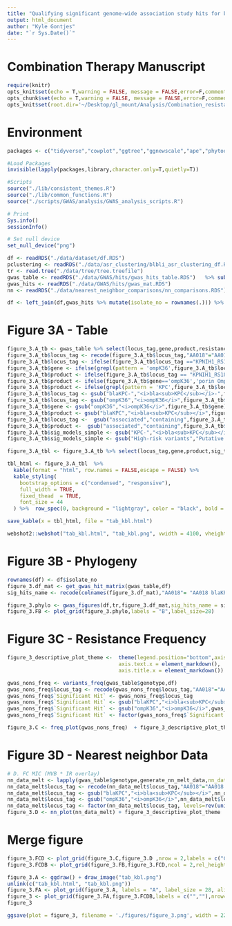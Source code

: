 ```yaml
---
title: "Qualifying significant genome-wide association study hits for beta-lactam/beta-lactamase inhibitor resistance"
output: html_document
author: "Kyle Gontjes"
date: "`r Sys.Date()`"
---
```


# Combination Therapy Manuscript

```r
require(knitr)
opts_knit$set(echo = T,warning = FALSE, message = FALSE,error=F,comment=NA)
opts_chunk$set(echo = T,warning = FALSE, message = FALSE,error=F,comment=NA)
opts_knit$set(root.dir='~/Desktop/gl_mount/Analysis/Combination_resistance/pre-intro-blbli-resistance-ms/')
```

# Environment
```r
packages <- c("tidyverse","cowplot","ggtree","ggnewscale","ape","phytools","phyloAMR","gridExtra",'ggtext')

#Load Packages
invisible(lapply(packages,library,character.only=T,quietly=T))

#Scripts
source("./lib/consistent_themes.R")
source("./lib/common_functions.R") 
source("./scripts/GWAS/analysis/GWAS_analysis_scripts.R")

# Print
Sys.info()
sessionInfo() 

# Set null device
set_null_device("png")
```
 

```r
df <- readRDS("./data/dataset/df.RDS")
pclustering <- readRDS("./data/asr_clustering/blbli_asr_clustering_df.RDS")
tr <- read.tree("./data/tree/tree.treefile")
gwas_table <- readRDS("./data/GWAS/hits/gwas_hits_table.RDS")   %>% subset(nn_qc == "Pass")
gwas_hits <- readRDS("./data/GWAS/hits/gwas_mat.RDS")
nn <- readRDS("./data/nearest_neighbor_comparisons/nn_comparisons.RDS")

df <- left_join(df,gwas_hits %>% mutate(isolate_no = rownames(.))) %>% left_join(.,pclustering)
```

# Figure 3A - Table
```r
figure_3.A_tb <- gwas_table %>% select(locus_tag,gene,product,resistance_category,sig_tests,sig_models_simple,sig_phenotypes,explanatory_qc)
figure_3.A_tb$locus_tag <- recode(figure_3.A_tb$locus_tag,"AA018"="AA018 blaKPC-containing plasmid","AA552"="AA552 blaKPC-containing plasmid","OmpK36_loop3_insertion"="Loop 3 insertion in ompK36","OmpK36GD"="GD loop 3 insertion in ompK36",'OmpK36_c25t' = 'C25T SNP in ompK36','OmpK36_truncation_kleborate'='Truncation of ompK36',"KPNIH1_RS18665" = "PFAV in ompK36")
figure_3.A_tb$locus_tag <- ifelse(figure_3.A_tb$locus_tag =="KPNIH1_RS18665","ompK36 PFAV",figure_3.A_tb$locus_tag)
figure_3.A_tb$gene <- ifelse(grepl(pattern = 'ompK36',figure_3.A_tb$locus_tag) | figure_3.A_tb$locus_tag =='KPNIH1_RS18665',"ompK36",figure_3.A_tb$gene) %>% {ifelse(is.na(.),"",.)}
figure_3.A_tb$product <- ifelse(figure_3.A_tb$locus_tag == "KPNIH1_RS18100","MdtA/MuxA family multidrug efflux RND <br>transporter periplasmic adaptor subunit",figure_3.A_tb$product)
figure_3.A_tb$product <- ifelse(figure_3.A_tb$gene=='ompK36','porin OmpC',figure_3.A_tb$product)
figure_3.A_tb$product <- ifelse(grepl(pattern = 'KPC',figure_3.A_tb$locus_tag),"blaKPC-associated plasmid cluster",figure_3.A_tb$product)
figure_3.A_tb$locus_tag <- gsub("blaKPC-","<i>bla<sub>KPC</sub></i>-",figure_3.A_tb$locus_tag)
figure_3.A_tb$locus_tag <- gsub("ompK36","<i>ompK36</i>",figure_3.A_tb$locus_tag) 
figure_3.A_tb$gene <- gsub("ompK36","<i>ompK36</i>",figure_3.A_tb$gene) 
figure_3.A_tb$product <- gsub("blaKPC","<i>bla<sub>KPC</sub></i>",figure_3.A_tb$product) 
figure_3.A_tb$locus_tag <-  gsub("associated","containing",figure_3.A_tb$locus_tag)
figure_3.A_tb$product <-  gsub("associated","containing",figure_3.A_tb$product)
figure_3.A_tb$sig_models_simple <- gsub("KPC-","<i>bla<sub>KPC</sub></i>-",figure_3.A_tb$sig_models_simple) %>% gsub("associated","containing",.)
figure_3.A_tb$sig_models_simple <- gsub("High-risk variants","Putative function-altering variants",figure_3.A_tb$sig_models_simple)

figure_3.A_tbl <- figure_3.A_tb %>% select(locus_tag,gene,product,sig_tests,sig_models_simple,sig_phenotypes,explanatory_qc) %>% `colnames<-`(c('Significant hit','Gene', 'Product','Significant tests','Significant models', 'Phenotypes',"Explanatory genotype")) 

tbl_html <- figure_3.A_tbl  %>%
  kable(format = "html", row.names = FALSE,escape = FALSE) %>%
  kable_styling(
    bootstrap_options = c("condensed", "responsive"),
    full_width = TRUE,
    fixed_thead  = TRUE,
    font_size = 44
  ) %>%  row_spec(0, background = "lightgray", color = "black", bold = TRUE)  %>% row_spec(1:8, background = "white") 

save_kable(x = tbl_html, file = "tab_kbl.html")

webshot2::webshot("tab_kbl.html", "tab_kbl.png", vwidth = 4100, vheight = 700) 
```

# Figure 3B - Phylogeny 
```r
rownames(df) <- df$isolate_no
figure_3.df_mat <- get_gwas_hit_matrix(gwas_table,df) 
sig_hits_name <- recode(colnames(figure_3.df_mat),"AA018"= "AA018 blaKPC-containing plasmid","AA552"="AA552 blaKPC-containing plasmid","OmpK36_loop3_insertion"="Loop 3 insertion in ompK36","OmpK36GD"="GD loop 3 insertion in ompK36",'OmpK36_c25t' = 'C25T SNP in ompK36','OmpK36_truncation_kleborate'='Truncation of ompK36',"KPNIH1_RS18665_3.2" = "PFAV in ompK36")

figure_3.phylo <- gwas_figures(df,tr,figure_3.df_mat,sig_hits_name = sig_hits_name %>% gsub("_1|_2|_1.2|_2.2|_3|_3.2","",.)) + ylim(NA,600)  
figure_3.FB <- plot_grid(figure_3.phylo,labels = "B",label_size=28)  
``` 
  
# Figure 3C - Resistance Frequency
```r
figure_3_descriptive_plot_theme <-  theme(legend.position="bottom",axis.text = element_markdown(size=18,colour = "black"),axis.title = element_markdown(size=20,colour = "black"),legend.title = element_text(size=22,colour = "black"),legend.text = element_text(size=20,colour = "black"),legend.title.align=0.5 ,legend.key.size = unit(0.75, "cm"),legend.key.width = unit(0.75, "cm"),
                                    axis.text.x = element_markdown(),
                                    axis.title.x = element_markdown()) 

gwas_nons_freq <- variants_freq(gwas_table$genotype,df)  
gwas_nons_freq$locus_tag <- recode(gwas_nons_freq$locus_tag,"AA018"="AA018 blaKPC-containing plasmid","AA552"="AA552 blaKPC-containing plasmid","OmpK36_loop3_insertion"="Loop 3 insertion in ompK36","OmpK36GD"="GD loop 3 insertion in ompK36",'OmpK36_c25t' = 'C25T SNP in ompK36','OmpK36_truncation_kleborate'='Truncation of ompK36',"KPNIH1_RS18665" = "PFAV in ompK36")
gwas_nons_freq$`Significant Hit` <- gwas_nons_freq$locus_tag
gwas_nons_freq$`Significant Hit` <- gsub("blaKPC","<i>bla<sub>KPC</sub></i>",gwas_nons_freq$`Significant Hit`)
gwas_nons_freq$`Significant Hit` <- gsub("ompK36","<i>ompK36</i>",gwas_nons_freq$`Significant Hit`)
gwas_nons_freq$`Significant Hit` <- factor(gwas_nons_freq$`Significant Hit`, levels=rev(unique(figure_3.A_tb$locus_tag)))  

figure_3.C <- freq_plot(gwas_nons_freq)  + figure_3_descriptive_plot_theme
```

# Figure 3D - Nearest neighbor Data
```r
# D. FC MIC (MVB * IR overlay) 
nn_data_melt <- lapply(gwas_table$genotype,generate_nn_melt_data,nn_data=nn) %>% do.call(rbind,.)
nn_data_melt$locus_tag <- recode(nn_data_melt$locus_tag,"AA018"="AA018 blaKPC-containing plasmid","AA552"="AA552 blaKPC-containing plasmid","OmpK36_loop3_insertion"="Loop 3 insertion in ompK36","OmpK36GD"="GD loop 3 insertion in ompK36",'OmpK36_c25t' = 'C25T SNP in ompK36','OmpK36_truncation_kleborate'='Truncation of ompK36',"KPNIH1_RS18665" = "PFAV in ompK36")
nn_data_melt$locus_tag <- gsub("blaKPC","<i>bla<sub>KPC</sub></i>",nn_data_melt$locus_tag)
nn_data_melt$locus_tag <- gsub("ompK36","<i>ompK36</i>",nn_data_melt$locus_tag)  
nn_data_melt$locus_tag <- factor(nn_data_melt$locus_tag, levels=rev(unique(figure_3.A_tb$locus_tag)))   
figure_3.D <- nn_plot(nn_data_melt) + figure_3_descriptive_plot_theme
```

# Merge figure
```r
figure_3.FCD <- plot_grid(figure_3.C,figure_3.D ,nrow = 2,labels = c("C","D"),label_size = 28,align = "hv",label_x = -0.02)
figure_3.FCDB <- plot_grid(figure_3.FB,figure_3.FCD,ncol = 2,rel_heights = c(1,1),rel_widths = c(1,0.625)) 
```

```r
figure_3.A <- ggdraw() + draw_image("tab_kbl.png")
unlink(c("tab_kbl.html", "tab_kbl.png"))
figure_3.FA <- plot_grid(figure_3.A, labels = "A", label_size = 28, align = "hv", rel_widths = c(1)) 
figure_3 <- plot_grid(figure_3.FA,figure_3.FCDB,labels = c("",""),nrow=2,label_size = 28, rel_heights = c(0.3,1))   
figure_3
```

```r
ggsave(plot = figure_3, filename = './figures/figure_3.png', width = 22, height = 16,limitsize=FALSE, bg='white',dpi=900)
```